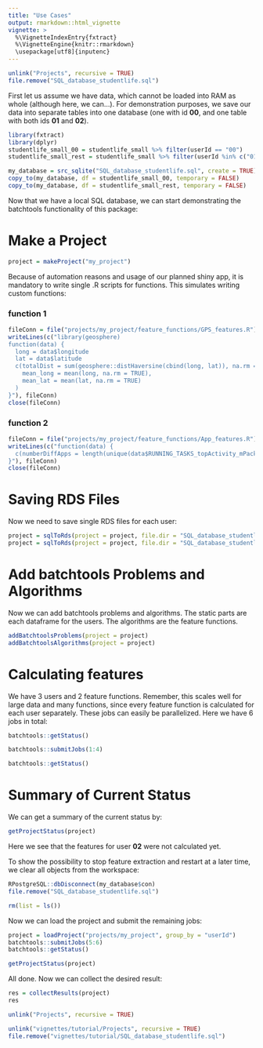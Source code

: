 ```yaml
---
title: "Use Cases"
output: rmarkdown::html_vignette
vignette: >
  %\VignetteIndexEntry{fxtract}
  %\VignetteEngine{knitr::rmarkdown}
  \usepackage[utf8]{inputenc}
---
```

```r
unlink("Projects", recursive = TRUE)
file.remove("SQL_database_studentlife.sql")
```

First let us assume we have data, which cannot be loaded into RAM as whole (although here, we can...). 
For demonstration purposes, we save our data into separate tables into one database (one with id **00**, and one table with both ids **01** and **02**).

```r
library(fxtract)
library(dplyr)
studentlife_small_00 = studentlife_small %>% filter(userId == "00")
studentlife_small_rest = studentlife_small %>% filter(userId %in% c("01", "02"))

my_database = src_sqlite("SQL_database_studentlife.sql", create = TRUE) 
copy_to(my_database, df = studentlife_small_00, temporary = FALSE)
copy_to(my_database, df = studentlife_small_rest, temporary = FALSE)
```

Now that we have a local SQL database, we can start demonstrating the batchtools functionality of this package:

# Make a Project
```r
project = makeProject("my_project")
```

Because of automation reasons and usage of our planned shiny app, it is mandatory to write single .R scripts for functions.
This simulates writing custom functions:

### function 1
```r
fileConn = file("projects/my_project/feature_functions/GPS_features.R")
writeLines(c("library(geosphere)
function(data) {
  long = data$longitude
  lat = data$latitude
  c(totalDist = sum(geosphere::distHaversine(cbind(long, lat)), na.rm = TRUE),
    mean_long = mean(long, na.rm = TRUE),
    mean_lat = mean(lat, na.rm = TRUE)
  ) 
}"), fileConn)
close(fileConn)
```

### function 2
```r
fileConn = file("projects/my_project/feature_functions/App_features.R")
writeLines(c("function(data) {
  c(numberDiffApps = length(unique(data$RUNNING_TASKS_topActivity_mPackage)))
}"), fileConn)
close(fileConn)
```

# Saving RDS Files 
Now we need to save single RDS files for each user:
```r
project = sqlToRds(project = project, file.dir = "SQL_database_studentlife.sql", tbl_name = "studentlife_small_00", group_by = "userId")
project = sqlToRds(project = project, file.dir = "SQL_database_studentlife.sql", tbl_name = "studentlife_small_rest", group_by = "userId")
```

# Add batchtools Problems and Algorithms
Now we can add batchtools problems and algorithms. The static parts are each dataframe for the users. The algorithms are the feature functions.

```r
addBatchtoolsProblems(project = project)
addBatchtoolsAlgorithms(project = project)
```

# Calculating features
We have 3 users and 2 feature functions. Remember, this scales well for large data and many functions, since every feature function is calculated for each user separately. These jobs can  easily be parallelized. Here we have 6 jobs in total:
```r
batchtools::getStatus()
```

```r
batchtools::submitJobs(1:4)
```

```r
batchtools::getStatus()
```

# Summary of Current Status
We can get a summary of the current status by:
```r
getProjectStatus(project)
```
Here we see that the features for user **02** were not calculated yet.

To show the possibility to stop feature extraction and restart at a later time, we clear all objects from the workspace:


```r
RPostgreSQL::dbDisconnect(my_database$con)
file.remove("SQL_database_studentlife.sql")
```

```r
rm(list = ls())
```

Now we can load the project and submit the remaining jobs:
```r
project = loadProject("projects/my_project", group_by = "userId")
batchtools::submitJobs(5:6)
batchtools::getStatus()
```

```r
getProjectStatus(project)
```
All done. Now we can collect the desired result:

```r
res = collectResults(project)
res
```

```r
unlink("Projects", recursive = TRUE)
```

```r
unlink("vignettes/tutorial/Projects", recursive = TRUE)
file.remove("vignettes/tutorial/SQL_database_studentlife.sql")
```
